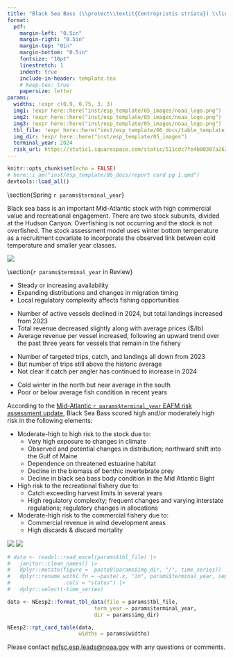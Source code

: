 ```yaml
---
title: "Black Sea Bass (\\protect\\textit{Centropristis striata}) \\linebreak Ecosystem & Socioeconomic Profile Report Card"
format: 
  pdf:
    margin-left: "0.5in"
    margin-right: "0.5in"
    margin-top: "0in"
    margin-bottom: "0.5in"
    fontsize: "10pt"
    linestretch: 1
    indent: true
    include-in-header: template.tex    
    # keep-tex: true
    papersize: letter
params:
  widths: !expr c(0.9, 0.75, 3, 3)
  img1: !expr here::here("inst/esp_template/05_images/noaa_logo.png")
  img2: !expr here::here("inst/esp_template/05_images/noaa_logo.png")
  img3: !expr here::here("inst/esp_template/05_images/noaa_logo.png")
  tbl_file: !expr here::here("inst/esp_template/06_docs/table_template.csv")
  img_dir: !expr here::here("inst/esp_template/05_images")
  terminal_year: 2024
  risk_url: https://static1.squarespace.com/static/511cdc7fe4b00307a2628ac6/t/6747560a3cf66936045e5547/1732728332670/05_EAFM+Risk+Assessment.pdf
---
```

```r
knitr::opts_chunk$set(echo = FALSE)
# here::i_am("inst/esp_template/06_docs/report card pg 1.qmd")
devtools::load_all()
``` 
\backgroundsetup{
  scale=1,
  angle=0,
  opacity=0,
  contents={\includegraphics[width=\paperwidth,height=\paperheight]{bg_pg1.jpg}}
 }
\BgThispage

<!-- trying to overlay a fish image in the upper right -- not working -->
<!-- \begin{wrapfigure}{r}{0.2\textwidth} -->
<!--   \includegraphics[width=.3\linewidth]{noaa_logo.png} -->
<!-- \end{wrapfigure} -->

\vspace{-2.5cm}

\section{Spring `r params$terminal_year`}

Black sea bass is an important Mid-Atlantic stock with high commercial value and recreational engagement. There are two stock subunits, divided at the Hudson Canyon. Overfishing is not occurring and the stock is not overfished. The stock assessment model uses winter bottom temperature as a recruitment covariate to incorporate the observed link between cold temperature and smaller year classes.

:::: {layout="[ [0.4, 0.025, 0.575], [1], [0.575, 0.025, 0.4]] "}

::: {}
<!-- \begin{frame} -->
![](`r params$img1`)
<!-- \end{frame} -->
:::

::: {}
\hfill
:::

::: {}
\section{`r params$terminal_year` in Review}

\subsection{Fishing Community Observations}
- Steady or increasing availability 
- Expanding distributions and changes in migration timing
- Local regulatory complexity affects fishing opportunities

\subsection{Commercial Fishery}
- Number of active vessels declined in 2024, but total landings increased from 2023 
- Total revenue decreased slightly along with average prices ($/lb)
- Average revenue per vessel increased, following an upward trend over the past three years for vessels that remain in the fishery

\subsection{Recreational Fishery}
- Number of targeted trips, catch, and landings all down from 2023
- But number of trips still above the historic average 
- Not clear if catch per angler has continued to increase in 2024

\subsection{Ecosystem}
- Cold winter in the north but near average in the south
- Poor or below average fish condition in recent years
:::

::: {}
\vspace{0.5cm}
\section{Key Points from the Mid-Atlantic Risk Assessment}
:::

::: {}
\vspace{-3cm}

\raggedright
<!-- maybe this is being centered because it's the only section without a header? -->
According to the [Mid-Atlantic `r params$terminal_year` EAFM risk assessment update](`r params$risk_url`), Black Sea Bass scored high and/or moderately high risk in the following elements:

- Moderate-high to high risk to the stock due to:
  - Very high exposure to changes in climate 
  - Observed and potential changes in distribution; northward shift into the Gulf of Maine
  - Dependence on threatened estuarine habitat
  - Decline in the biomass of benthic invertebrate prey 
  - Decline in black sea bass body condition in the Mid Atlantic Bight
- High risk to the recreational fishery due to:
  - Catch exceeding harvest limits in several years
  - High regulatory complexity; frequent changes and varying interstate regulations; regulatory changes in allocations
- Moderate-high risk to the commercial fishery due to:
  - Commercial revenue in wind development areas 
  - High discards & discard mortality

:::

::: {}
\hfill
:::

::: {}
![](`r params$img2`)
![](`r params$img3`)
:::

::::

\newpage

\backgroundsetup{
  contents={\includegraphics[width=\paperwidth,height=\paperheight]{bg_pg2.jpg}}
  }
\BgThispage
<!-- not sure why this doesn't work -->

\newgeometry{top=0.25in, left=0.25in, right=0.25in, bottom=0.25in}

```r
# data <- readxl::read_excel(params$tbl_file) |>
#   janitor::clean_names() |>
#   dplyr::mutate(figure =  paste0(params$img_dir, "/", time_series)) |>
#   dplyr::rename_with(.fn = ~paste(.x, "in", params$terminal_year, sep = "_"),
#                 .cols = "status") |>
#   dplyr::select(-time_series)

data <- NEesp2::format_tbl_data(file = params$tbl_file,
                            term_year = params$terminal_year,
                            dir = params$img_dir)
```

::: {}
```r
NEesp2::rpt_card_table(data,
                       widths = params$widths)
```

\centering
Please contact [nefsc.esp.leads@noaa.gov](nefsc.esp.leads@noaa.gov) with any questions or comments.
:::
